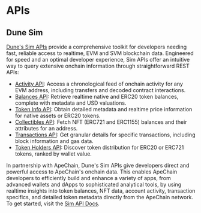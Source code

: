 # APIs

## Dune Sim

[Dune's Sim APIs](https://sim.dune.com/) provide a comprehensive toolkit for developers needing fast, reliable access to realtime, EVM and SVM blockchain data. Engineered for speed and an optimal developer experience, Sim APIs offer an intuitive way to query extensive onchain information through straightforward REST APIs:

- [Activity API](https://docs.sim.dune.com/evm/activity): Access a chronological feed of onchain activity for any EVM address, including transfers and decoded contract interactions.
- [Balances API](https://docs.sim.dune.com/evm/balances): Retrieve realtime native and ERC20 token balances, complete with metadata and USD valuations.
- [Token Info API](https://docs.sim.dune.com/evm/token-info): Obtain detailed metadata and realtime price information for native assets or ERC20 tokens.
- [Collectibles API](https://docs.sim.dune.com/evm/collectibles): Fetch NFT (ERC721 and ERC1155) balances and their attributes for an address.
- [Transactions API](https://docs.sim.dune.com/evm/transactions): Get granular details for specific transactions, including block information and gas data.
- [Token Holders API](https://docs.sim.dune.com/evm/token-holders): Discover token distribution for ERC20 or ERC721 tokens, ranked by wallet value.

In partnership with ApeChain, Dune's Sim APIs give developers direct and powerful access to ApeChain's onchain data. This enables ApeChain developers to efficiently build and enhance a variety of apps, from advanced wallets and dApps to sophisticated analytical tools, by using realtime insights into token balances, NFT data, account activity, transaction specifics, and detailed token metadata directly from the ApeChain network. To get started, visit the [Sim API Docs](https://docs.sim.dune.com/).